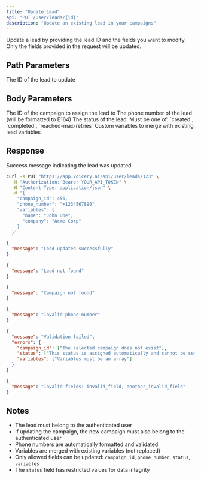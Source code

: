 ```yaml
---
title: "Update Lead"
api: "PUT /user/leads/{id}"
description: "Update an existing lead in your campaigns"
---
```


Update a lead by providing the lead ID and the fields you want to modify. Only the fields provided in the request will be updated.

## Path Parameters

<ParamField path="id" type="integer" required>
  The ID of the lead to update
</ParamField>

## Body Parameters

<ParamField body="campaign_id" type="integer" optional>
  The ID of the campaign to assign the lead to
</ParamField>

<ParamField body="phone_number" type="string" optional>
  The phone number of the lead (will be formatted to E164)
</ParamField>

<ParamField body="status" type="string" optional>
  The status of the lead. Must be one of: `created`, `completed`, `reached-max-retries`
</ParamField>

<ParamField body="variables" type="object" optional>
  Custom variables to merge with existing lead variables
</ParamField>

## Response

<ResponseField name="message" type="string">
  Success message indicating the lead was updated
</ResponseField>

<RequestExample>

```bash cURL
curl -X PUT "https://app.Voicery.ai/api/user/leads/123" \
  -H "Authorization: Bearer YOUR_API_TOKEN" \
  -H "Content-Type: application/json" \
  -d '{
    "campaign_id": 456,
    "phone_number": "+1234567890",
    "variables": {
      "name": "John Doe",
      "company": "Acme Corp"
    }
  }'
```

</RequestExample>

<ResponseExample>

```json Success Response
{
  "message": "Lead updated successfully"
}
```

```json Error Response - Lead Not Found
{
  "message": "Lead not found"
}
```

```json Error Response - Campaign Not Found
{
  "message": "Campaign not found"
}
```

```json Error Response - Invalid Phone Number
{
  "message": "Invalid phone number"
}
```

```json Error Response - Validation Failed
{
  "message": "Validation failed",
  "errors": {
    "campaign_id": ["The selected campaign does not exist"],
    "status": ["This status is assigned automatically and cannot be set manually"],
    "variables": ["Variables must be an array"]
  }
}
```

```json Error Response - Invalid Fields
{
  "message": "Invalid fields: invalid_field, another_invalid_field"
}
```

</ResponseExample>

## Notes

- The lead must belong to the authenticated user
- If updating the campaign, the new campaign must also belong to the authenticated user
- Phone numbers are automatically formatted and validated
- Variables are merged with existing variables (not replaced)
- Only allowed fields can be updated: `campaign_id`, `phone_number`, `status`, `variables`
- The `status` field has restricted values for data integrity